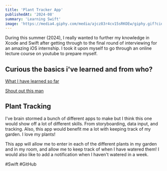 ```yaml
---
title: 'Plant Tracker App'
publishedAt: '2024-08'
summary: 'Learning Swift'
image: 'https://media4.giphy.com/media/ajcz83r4cv15sRKOEw/giphy.gif?cid=6c09b952bzerp5s0y3a1pkzf3uc122wq2gr9lpg00onj0913&ep=v1_internal_gif_by_id&rid=giphy.gif&ct=s'
---
```


During this summer (2024), I really wanted to further my knowledge in Xcode and Swift after getting 
through to the final round of interviewing for an amazing iOS internship. I took it upon myself to go
through an online lecture course on youtube to prepare myself.

## Curious the basics i've learned and from who?
[What I have learned so far](https://github.com/MagPie0/SwiftLearningCode)

[Shout out this man](https://youtu.be/CwA1VWP0Ldw)

## Plant Tracking
I've brain stormed a bunch of different apps to make but I think this one would show off a lot of different skills. From 
storyboarding, data input, and tracking. Also, this app would benefit me a lot with keeping track of my garden. I love my plants!

This app will allow me to enter in each of the different plants in my garden and in my room, and allow me to keep track of when
I have watered them! I would also like to add a notification when I haven't watered in a week.

#Swift #GitHub
